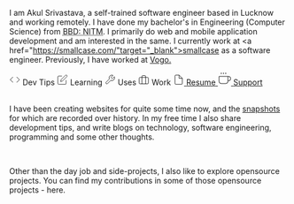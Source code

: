 <style jsx="true">{`
  .intro img {
    width: 124px;
    height: 164px;
    float: left;
    margin-right: 12px;
  }
  ul {
    display: flex;
    flex-flow: row wrap;
    align-items: center;
    justify-content: center;
    list-style: none;
    column-gap: 0.6rem;
  }
  .wrapper {
    display: grid;
    grid-template-columns: repeat(3, 1fr);
    gap: 0.4rem 0.4rem;
    margin-top: 1rem;
  }
  .box {
    background: ${theme === "dark" ? "#7ed6dfbb" : "#eeeeee"};
    display: flex;
    flex-direction: row;
    align-items: center;
    padding: 0.5rem 0.6rem;
    border-radius: 0.2rem;
    font-size: 0.9rem;
    text-decoration: none;
    color: black;
    font-weight: 500;
  }
  .box span {
    margin-left: 0.5rem;
  }
  .recent-activity-list {
    display: block;
    min-height: 300px;
  }
`}</style>

I am Akul Srivastava, a self-trained software engineer based in Lucknow and working remotely. I have done my bachelor's in Engineering (Computer Science) from <abbr title="Babu Banarasi Das: National Institute of Technology and Management, Lucknow">BBD: NITM</abbr>. I primarily do web and mobile application development and am interested in the same. I currently work at <a href="https://smallcase.com/"target="_blank">smallcase</a> as a software engineer. Previously, I have worked at <a href="https://vogo.in/" target="_blank">Vogo.</a>

<div className="wrapper">

<Link href="/dev-tips" passHref className="box">
  <svg
    xmlns="http://www.w3.org/2000/svg"
    width="20"
    height="20"
    viewBox="0 0 24 24"
    fill="none"
    stroke="#000000"
    strokeWidth="2"
    strokeLinecap="round"
    strokeLinejoin="round"
    className="feather feather-code"
  >
    <polyline points="16 18 22 12 16 6"></polyline>
    <polyline points="8 6 2 12 8 18"></polyline>
  </svg>
  <span>Dev Tips</span>
</Link>

<Link href="/learning" passHref className="box">
  <svg
    xmlns="http://www.w3.org/2000/svg"
    width="20"
    height="20"
    viewBox="0 0 24 24"
    fill="none"
    stroke="currentColor"
    strokeWidth="2"
    strokeLinecap="round"
    strokeLinejoin="round"
    className="feather feather-edit"
  >
    <path d="M11 4H4a2 2 0 0 0-2 2v14a2 2 0 0 0 2 2h14a2 2 0 0 0 2-2v-7"></path>
    <path d="M18.5 2.5a2.121 2.121 0 0 1 3 3L12 15l-4 1 1-4 9.5-9.5z"></path>
  </svg>
  <span>Learning</span>
</Link>

<Link href="/uses" passHref className="box">
  <svg
    xmlns="http://www.w3.org/2000/svg"
    width="20"
    height="20"
    viewBox="0 0 24 24"
    fill="none"
    stroke="#000000"
    strokeWidth="2"
    strokeLinecap="round"
    strokeLinejoin="round"
    className="feather feather-tool"
  >
    <path d="M14.7 6.3a1 1 0 0 0 0 1.4l1.6 1.6a1 1 0 0 0 1.4 0l3.77-3.77a6 6 0 0 1-7.94 7.94l-6.91 6.91a2.12 2.12 0 0 1-3-3l6.91-6.91a6 6 0 0 1 7.94-7.94l-3.76 3.76z"></path>
  </svg>
  <span>Uses</span>
</Link>

<Link href="/work" passHref className="box">
  <svg
    xmlns="http://www.w3.org/2000/svg"
    width="20"
    height="20"
    viewBox="0 0 24 24"
    fill="none"
    stroke="#000000"
    strokeWidth="2"
    strokeLinecap="round"
    strokeLinejoin="round"
    className="feather feather-briefcase"
  >
    <rect x="2" y="7" width="20" height="14" rx="2" ry="2"></rect>
    <path d="M16 21V5a2 2 0 0 0-2-2h-4a2 2 0 0 0-2 2v16"></path>
  </svg>
  <span>Work</span>
</Link>

<a className="box" href="resume.pdf" target="_blank">
  <svg
    xmlns="http://www.w3.org/2000/svg"
    width="20"
    height="20"
    viewBox="0 0 24 24"
    fill="none"
    stroke="#000000"
    strokeWidth="2"
    strokeLinecap="round"
    strokeLinejoin="round"
    className="feather feather-file"
  >
    <path d="M13 2H6a2 2 0 0 0-2 2v16a2 2 0 0 0 2 2h12a2 2 0 0 0 2-2V9z"></path>
    <polyline points="13 2 13 9 20 9"></polyline>
  </svg>
  <span>Resume</span>
</a>

<a className="box" href="https://www.buymeacoffee.com/akulsr0" target="_blank">
  <svg
    xmlns="http://www.w3.org/2000/svg"
    width="24"
    height="24"
    viewBox="0 0 24 24"
    fill="none"
    stroke="currentColor"
    strokeWidth="2"
    strokeLinecap="round"
    strokeLinejoin="round"
    className="feather feather-coffee"
  >
    <path d="M18 8h1a4 4 0 0 1 0 8h-1"></path>
    <path d="M2 8h16v9a4 4 0 0 1-4 4H6a4 4 0 0 1-4-4V8z"></path>
    <line x1="6" y1="1" x2="6" y2="4"></line>
    <line x1="10" y1="1" x2="10" y2="4"></line>
    <line x1="14" y1="1" x2="14" y2="4"></line>
  </svg>
  <span>Support</span>
</a>

</div>

<br />

I have been creating websites for quite some time now, and the <a href='https://web.archive.org/web/20171109102724/http://akulsrivastava.com/' target="_blank">snapshots</a> for which are recorded over history. In my free time I also share <Link href="/dev-tips">development tips</Link>, and write <Link href="/blogs">blogs</Link> on technology, software engineering, programming and some other thoughts.

<br />

Other than the day job and side-projects, I also like to explore opensource projects. You can find my contributions in some of those <Link href='/opensource' >opensource projects - here</Link>.

<br />

<RecentContent recentContent={recentContent} />

<RecentActivity activity={recentActivity} show={showRecentActivity} />
